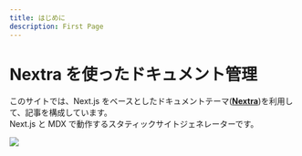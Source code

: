 ```yaml
---
title: はじめに
description: First Page
---
```


# Nextra を使ったドキュメント管理

このサイトでは、Next.js をベースとしたドキュメントテーマ(**[Nextra](https://nextra.site/)**)を利用して、記事を構成しています。  
Next.js と MDX で動作するスタティックサイトジェネレーターです。

![](https://i.imgur.com/IJJeRIc.jpg)
